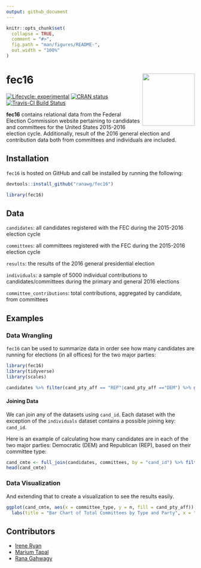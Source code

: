 ```yaml
---
output: github_document
---
```


<!-- README.md is generated from README.Rmd. Please edit that file -->


```r
knitr::opts_chunk$set(
  collapse = TRUE,
  comment = "#>",
  fig.path = "man/figures/README-",
  out.width = "100%"
)
```


# fec16 <img src="data-raw/Sticker/hex_fec16.png" align="right" height=140/>

<!-- badges: start -->
[![Lifecycle: experimental](https://img.shields.io/badge/lifecycle-maturing-blue.svg)](https://www.tidyverse.org/lifecycle/#maturing)
[![CRAN status](https://r-pkg.org/badges/version/fec16)](https://CRAN.R-project.org/package=fec16)
[![Travis-CI Build Status](https://travis-ci.org/ranawg/fec16.svg?branch=master)](https://travis-ci.org/ranawg/fec16)
<!-- badges: end -->


**fec16** contains relational data from the Federal Election Commission website pertaining to candidates and committees for the United States 2015-2016 election cycle. Additionally, result of the 2016 general election and contribution data both from committees and individuals are included. 


## Installation

`fec16` is hosted on GitHub and call be installed by running the following:

``` r
devtools::install_github("ranawg/fec16")
```

``` r
library(fec16)
```


## Data

`candidates`: all candidates registered with the FEC during the 2015-2016 election cycle

`committees`: all committees registered with the FEC during the 2015-2016 election cycle

`results`: the results of the 2016 general presidential election

`individuals`: a sample of 5000 individual contributions to candidates/committees during the primary and general 2016 elections

`committee_contributions`: total contributions, aggregated by candidate, from committees

## Examples

### Data Wrangling 

`fec16` can be used to summarize data in order see how many candidates are running for elections (in all offices) for the two major parties:
```r
library(fec16)
library(tidyverse)
library(scales)

candidates %>% filter(cand_pty_aff == "REP"|cand_pty_aff =="DEM") %>% group_by(cand_pty_aff) %>% summarise(size = n())
```

#### Joining Data 
We can join any of the datasets using `cand_id`. Each dataset with the exception of the `individuals` dataset contains a possible joining key: `cand_id`.

Here is an example of calculating how many candidates are in each of the two major parties: Democratic (DEM) and Republican (REP), based on their committee type:
```r
cand_cmte <- full_join(candidates, committees, by = "cand_id") %>% filter(cand_pty_aff == "REP"|cand_pty_aff =="DEM") %>% group_by(cand_pty_aff, committee_type) %>% summarise(n = n()) %>% drop_na(committee_type)
head(cand_cmte)
```

### Data Visualization 
And extending that to create a visualization to see the results easily.
```r
ggplot(cand_cmte, aes(x = committee_type, y = n, fill = cand_pty_aff)) + geom_col(position = "dodge") +
  labs(title = "Bar Chart of Total Committees by Type and Party", x = "Committee Type", y = "Count", fill = "Candidate Party Affiliation")
```


## Contributors
 - [Irene Ryan](https://github.com/ireneryan)
 - [Marium Tapal](https://github.com/mariumtapal)
 - [Rana Gahwagy](https://github.com/ranawg)
